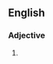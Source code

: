 ==English==

===Adjective===
{{head|en|adjective comparative form}}

# {{en-comparative of|branchy}}